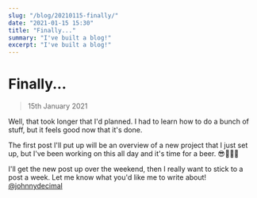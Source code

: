 ```yaml
---
slug: "/blog/20210115-finally/"
date: "2021-01-15 15:30"
title: "Finally..."
summary: "I've built a blog!"
excerpt: "I've built a blog!"
---
```


# Finally...

> 15th January 2021

Well, that took longer that I'd planned. I had to learn how to do a bunch of stuff, but it feels good now that it's done.

The first post I'll put up will be an overview of a new project that I just set up, but I've been working on this all day and it's time for a beer. 😎🍺🇦🇺

I'll get the new post up over the weekend, then I really want to stick to a post a week. Let me know what you'd like me to write about! [@johnnydecimal](https://twitter.com/johnnydecimal)
